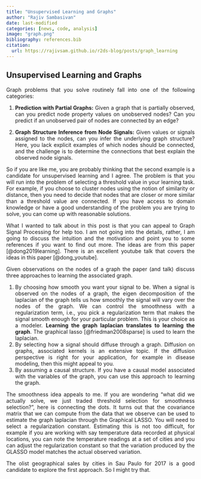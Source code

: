 ```yaml
---
title: "Unsupervised Learning and Graphs"
author: "Rajiv Sambasivan"
date: last-modified
categories: [news, code, analysis]
image: "graph.png"
bibliography: references.bib
citation:
  url: https://rajivsam.github.io/r2ds-blog/posts/graph_learning 
---
```

::: {style="text-align: justify"}
## Unsupervised Learning and Graphs
Graph problems that you solve routinely fall into one of the following categories:

1. **Prediction with Partial Graphs:** Given a graph that is partially observed, can you predict node property values on unobserved nodes? Can you predict if an unobserved pair of nodes are connected by an edge?

2. **Graph Structure Inference from Node Signals:** Given values or signals assigned to the nodes, can you infer the underlying graph structure? Here, you lack explicit examples of which nodes should be connected, and the challenge is to determine the connections that best explain the observed node signals.

So if you are like me, you are probably thinking that the second example is a candidate for unsupervised learning and I agree. The problem is that you will run into the problem of selecting a threshold value in your learning task. For example, if you choose to cluster nodes using the notion of similarity or distance, then you need to decide that nodes that are closer or more similar than a threshold value are connected. If you have access to domain knowledge or have a good understanding of the problem you are trying to solve, you can come up with reasonable solutions.

What I wanted to talk about in this post is that you can appeal to Graph Signal Processing for help too.
I am not going into the details, rather, I am going to discuss the intuition and the motivation and point you to some references if you want to find out more. The ideas are from this paper [@dong2019learning]. There is an excellent youtube talk that covers the ideas in this paper [@dong_youtube].

Given observations on the nodes of a graph the paper (and talk) discuss three approaches to learning the associated graph. 

1. By choosing how smooth you want your signal to be. When a signal is observed on the nodes of a graph, the eigen decomposition of the laplacian of the graph tells us how smoothly the signal will vary over the nodes of the graph. We can control the smoothness with a regularization term, i.e., you pick a regularization term that makes the signal smooth enough for your particular problem. This is your choice as a modeler. **Learning the graph laplacian translates to learning the graph**. The graphical lasso [@friedman2008sparse] is used to learn the laplacian.
2. By selecting how a signal should diffuse through a graph. Diffusion on graphs, associated kernels is an extensive topic. If the diffusion perspective is right for your application, for example in disease modeling, then this might appeal to you.
3. By assuming a causal structure. If you have a causal model associated with the variables of the graph, you can use this approach to learning the graph.

The smoothness idea appeals to me. If you are wondering "what did we actually solve, we just traded threshold selection for smoothness selection?", here is connecting the dots. It turns out that the covariance matrix that we can compute from the data that we observe can be used to estimate the graph laplacian through the Graphical LASSO. You will need to select a regularization constant. Estimating this is not too difficult, for example if you are working with say temperature data recorded at physical locations, you can note the temperature readings at a set of cities and you can adjust the regularization constant so that the variation produced by the GLASSO model matches the actual observed variation.

The olist geographical sales by cities in Sau Paulo for 2017 is a good candidate to explore the first approach. So I might try that.




:::